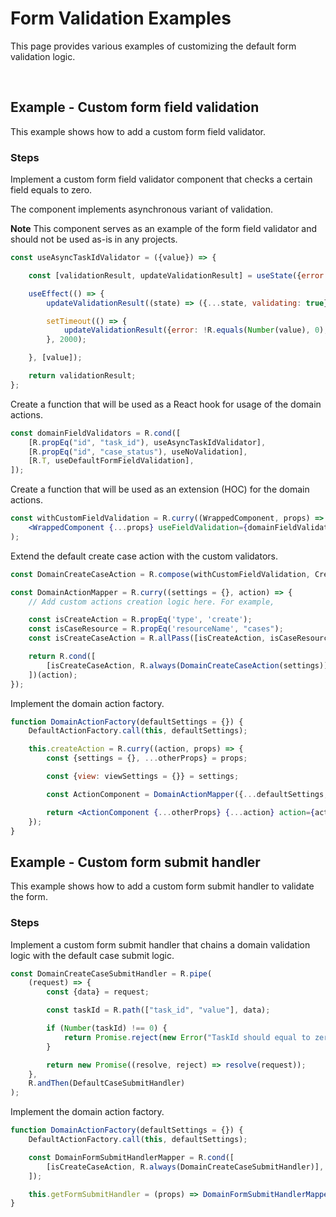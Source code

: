 
<Meta title="Examples/Form Validation/README"/>

# Form Validation Examples

This page provides various examples of customizing the default form validation logic.

<br/>

## Example - Custom form field validation

This example shows how to add a custom form field validator.

### Steps

Implement a custom form field validator component that checks a certain field equals to zero.

The component implements asynchronous variant of validation.

**Note**
This component serves as an example of the form field validator and should not be used as-is in any projects.

```jsx
const useAsyncTaskIdValidator = ({value}) => {

    const [validationResult, updateValidationResult] = useState({error: false});

    useEffect(() => {
        updateValidationResult((state) => ({...state, validating: true}));

        setTimeout(() => {
            updateValidationResult({error: !R.equals(Number(value), 0), errorText: "TaskId should be equal to zero", validating: false});
        }, 2000);

    }, [value]);

    return validationResult;
};
```

Create a function that will be used as a React hook for usage of the domain actions.

```jsx
const domainFieldValidators = R.cond([
    [R.propEq("id", "task_id"), useAsyncTaskIdValidator],
    [R.propEq("id", "case_status"), useNoValidation],
    [R.T, useDefaultFormFieldValidation],
]);
```

Create a function that will be used as an extension (HOC) for the domain actions.
```jsx
const withCustomFieldValidation = R.curry((WrappedComponent, props) =>
    <WrappedComponent {...props} useFieldValidation={domainFieldValidators}/>
);
```

Extend the default create case action with the custom validators.

```jsx
const DomainCreateCaseAction = R.compose(withCustomFieldValidation, CreateCaseWithAttachments);

const DomainActionMapper = R.curry((settings = {}, action) => {
    // Add custom actions creation logic here. For example,

    const isCreateAction = R.propEq('type', 'create');
    const isCaseResource = R.propEq('resourceName', "cases");
    const isCreateCaseAction = R.allPass([isCreateAction, isCaseResource]);

    return R.cond([
        [isCreateCaseAction, R.always(DomainCreateCaseAction(settings))],
    ])(action);
});
```

Implement the domain action factory.

```jsx
function DomainActionFactory(defaultSettings = {}) {
    DefaultActionFactory.call(this, defaultSettings);

    this.createAction = R.curry((action, props) => {
        const {settings = {}, ...otherProps} = props;

        const {view: viewSettings = {}} = settings;

        const ActionComponent = DomainActionMapper({...defaultSettings, ...viewSettings}, action) || DefaultActionMapper({...defaultSettings, ...viewSettings}, action);

        return <ActionComponent {...otherProps} {...action} action={action}/>;
    });
}
```

## Example - Custom form submit handler

This example shows how to add a custom form submit handler to validate the form.

### Steps

Implement a custom form submit handler that chains a domain validation logic with the default case submit logic.

```jsx
const DomainCreateCaseSubmitHandler = R.pipe(
    (request) => {
        const {data} = request;

        const taskId = R.path(["task_id", "value"], data);

        if (Number(taskId) !== 0) {
            return Promise.reject(new Error("TaskId should equal to zero"));
        }

        return new Promise((resolve, reject) => resolve(request));
    },
    R.andThen(DefaultCaseSubmitHandler)
);
```

Implement the domain action factory.

```jsx
function DomainActionFactory(defaultSettings = {}) {
    DefaultActionFactory.call(this, defaultSettings);

    const DomainFormSubmitHandlerMapper = R.cond([
        [isCreateCaseAction, R.always(DomainCreateCaseSubmitHandler)],
    ]);

    this.getFormSubmitHandler = (props) => DomainFormSubmitHandlerMapper(props) || DefaultFormSubmitHandlerMapper(props);
}
```
